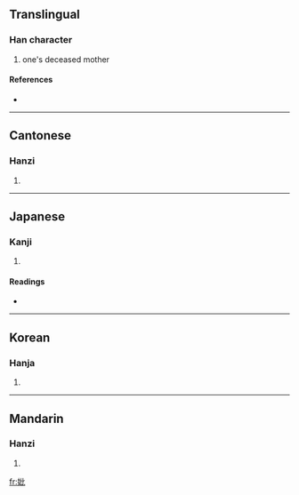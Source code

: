 ==Translingual==

===Han character===
{{Han char|rn=38|rad=女|as=04|sn=7|four=4141<sub>0</sub>|canj=女心心 (VPP)}}

# one's deceased mother

====References====
* {{Han ref|kx=0257.030|dkj=06103|dj=0521.160|hdz=21030.080|uh=59A3|ud=22947|bh=A7AD|bd=42925}}

----

==Cantonese==

===Hanzi===
{{yue-hanzi|jyut=|y=bei2}}

# {{defn|Cantonese}}

----

==Japanese==

===Kanji===
{{ja-kanji|grade=|rs=女04}}

# {{defn|Japanese}}

====Readings====
* {{ja-readings|on=[[ひ]] (hi)|kun=[[なきはは]] (nakihaha)}}

----

==Korean==

===Hanja===
{{ko-hanja|hangeul=비|rv=bi|mr=pi}}

# {{defn|Korean}}

----

==Mandarin==

===Hanzi===
{{cmn-hanzi|pin=[[bǐ]] ([[bi3]])|wg=pi<sup>3</sup>}}

# {{defn|Mandarin}}

[[fr:妣]]